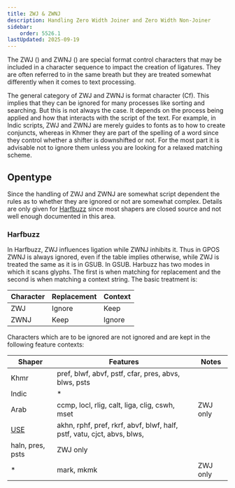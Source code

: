 ```yaml
---
title: ZWJ & ZWNJ
description: Handling Zero Width Joiner and Zero Width Non-Joiner
sidebar:
    order: 5526.1
lastUpdated: 2025-09-19
---
```



The ZWJ (<Character usv="200D" options="usv,name"/>) and ZWNJ (<Character usv="200C" options="usv,name"/>) are
special format control characters that may be included in a character sequence
to impact the creation of ligatures. They are often referred to in the same
breath but they are treated somewhat differently when it comes to text
processing.

The general category of ZWJ and ZWNJ is format character (Cf). This implies that
they can be ignored for many processes like sorting and searching. But this is
not always the case. It depends on the process being applied and how that
interacts with the script of the text. For example, in Indic scripts, ZWJ and
ZWNJ are merely guides to fonts as to how to create conjuncts, whereas in Khmer
they are part of the spelling of a word since they control whether a shifter is
downshifted or not. For the most part it is advisable not to ignore them unless
you are looking for a relaxed matching scheme.

## Opentype

Since the handling of ZWJ and ZWNJ are somewhat script dependent the rules as to
whether they are ignored or not are somewhat complex. Details are only given for
[Harfbuzz][glo-harfbuzz] since most shapers are closed source and not well enough documented in
this area.

### Harfbuzz

In Harfbuzz, ZWJ influences ligation while ZWNJ inhibits it. Thus in GPOS ZWNJ
is always ignored, even if the table implies otherwise, while ZWJ is treated the same as it is in GSUB.
In GSUB. Harbuzz has two modes in which it scans glyphs. The first is when matching for
replacement and the second is when matching a context string. The basic
treatment is:

| Character | Replacement | Context  |
| --------- | ----------- | -------- |
| ZWJ       | Ignore      | Keep     |
| ZWNJ      | Keep        | Ignore   |

Characters which are to be ignored are not ignored and are kept in the
following feature contexts:

| Shaper  | Features                                     | Notes     |
| ------- | ---------------------------------------------| --------- |
| Khmr    | pref, blwf, abvf, pstf, cfar, pres, abvs, blws, psts |  |
| Indic   | * | |
| Arab    | ccmp, locl, rlig, calt, liga, clig, cswh, mset | ZWJ only |
| [USE][glo-use]     | akhn, rphf, pref, rkrf, abvf, blwf, half, pstf, vatu, cjct, abvs, blws,
haln, pres, psts | ZWJ only |
| *       | mark, mkmk | ZWJ only |


[glo-harfbuzz]: /reference/glossary#harfbuzz
[glo-use]: /reference/glossary#use
